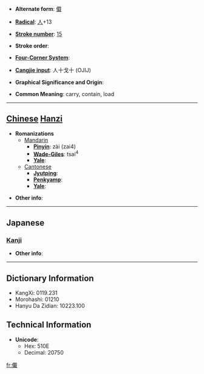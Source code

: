 * '''Alternate form''': [[傤]]

* '''[[Wiktionary:Chinese radical index| Radical]]''': [[Wiktionary:Chinese radical index 人|人]]+13

* '''[[Wiktionary:Chinese total strokes index|Stroke number]]''': [[Wiktionary:Chinese total strokes index 15|15]]

* '''Stroke order''': 

* '''[[Wiktionary:Chinese four corner index|Four-Corner System]]''': 

* '''[[Wiktionary:Chinese Cangjie index|Cangjie input]]''': 人十戈十 (OJIJ)

* '''Graphical Significance and Origin''': 

* '''Common Meaning''': carry, contain, load

----

== [[Chinese]] [[Hanzi]] ==

* '''Romanizations'''
** [[Mandarin]]
*** '''[[Pinyin]]''': zài (zai4)
*** '''[[Wade-Giles]]''': tsai<sup>4</sup>
*** '''[[Yale]]''': 
**[[Cantonese]]
***'''[[Jyutping]]''':
***'''[[Penkyamp]]''': 
***'''[[Yale]]''': 

* '''Other info''': 

----

==Japanese==
===[[Kanji]]===
{{kanji|on readings=[[さい]] (sai)
|kun readings=[[のせる]] (noseru)
}}

* '''Other info''':  

----

== Dictionary Information ==

* KangXi: 0119.231
* Morohashi: 01210
* Hanyu Da Zidian: 10223.100

== Technical Information ==

* '''Unicode''':
** Hex: 510E
** Decimal: 20750

[[fr:儎]]